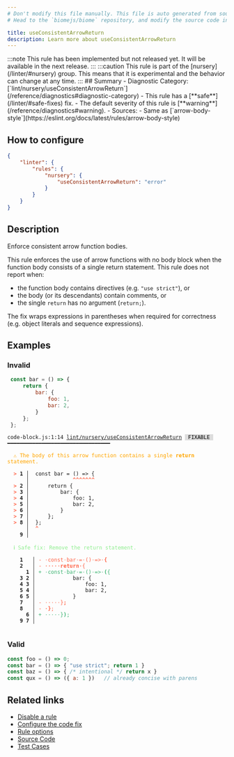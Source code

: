 ```yaml
---
# Don't modify this file manually. This file is auto generated from source, and you will lose your changes next time the website is built.
# Head to the `biomejs/biome` repository, and modify the source code in there.

title: useConsistentArrowReturn
description: Learn more about useConsistentArrowReturn
---
```


<Tabs>
<TabItem label="JavaScript (and super languages)" icon="seti:javascript">
:::note
This rule has been implemented but not released yet. It will be available in the next release.
:::
:::caution
This rule is part of the [nursery](/linter/#nursery) group. This means that it is experimental and the behavior can change at any time.
:::
## Summary
- Diagnostic Category: [`lint/nursery/useConsistentArrowReturn`](/reference/diagnostics#diagnostic-category)
- This rule has a [**safe**](/linter/#safe-fixes) fix.
- The default severity of this rule is [**warning**](/reference/diagnostics#warning).
- Sources: 
  - Same as [`arrow-body-style`](https://eslint.org/docs/latest/rules/arrow-body-style)

## How to configure
```json title="biome.json"
{
	"linter": {
		"rules": {
			"nursery": {
				"useConsistentArrowReturn": "error"
			}
		}
	}
}

```
## Description
Enforce consistent arrow function bodies.

This rule enforces the use of arrow functions with no body block when the function body consists of a single return statement.
This rule does not report when:

- the function body contains directives (e.g. `"use strict"`), or
- the body (or its descendants) contain comments, or
- the single `return` has no argument (`return;`).

The fix wraps expressions in parentheses when required for correctness (e.g. object literals and sequence expressions).

## Examples

### Invalid

```js
 const bar = () => {
     return {
         bar: {
             foo: 1,
             bar: 2,
         }
     };
 };
```

<pre class="language-text"><code class="language-text">code-block.js:1:14 <a href="https://biomejs.dev/linter/rules/use-consistent-arrow-return">lint/nursery/useConsistentArrowReturn</a> <span style="color: #000; background-color: #ddd;"> FIXABLE </span> ━━━━━━━━━━━━━━━━━━━━━━━━━━━━━━━━━<br /><br />  <strong><span style="color: Orange;">⚠</span></strong> <span style="color: Orange;">The body of this arrow function contains a single </span><span style="color: Orange;"><strong>return</strong></span><span style="color: Orange;"> statement.</span><br />  <br />  <strong><span style="color: Tomato;">&gt;</span></strong> <strong>1 │ </strong> const bar = () =&gt; &#123;<br />   <strong>   │ </strong>             <strong><span style="color: Tomato;">^</span></strong><strong><span style="color: Tomato;">^</span></strong><strong><span style="color: Tomato;">^</span></strong><strong><span style="color: Tomato;">^</span></strong><strong><span style="color: Tomato;">^</span></strong><strong><span style="color: Tomato;">^</span></strong><strong><span style="color: Tomato;">^</span></strong><br />  <strong><span style="color: Tomato;">&gt;</span></strong> <strong>2 │ </strong>     return &#123;<br />  <strong><span style="color: Tomato;">&gt;</span></strong> <strong>3 │ </strong>         bar: &#123;<br />  <strong><span style="color: Tomato;">&gt;</span></strong> <strong>4 │ </strong>             foo: 1,<br />  <strong><span style="color: Tomato;">&gt;</span></strong> <strong>5 │ </strong>             bar: 2,<br />  <strong><span style="color: Tomato;">&gt;</span></strong> <strong>6 │ </strong>         &#125;<br />  <strong><span style="color: Tomato;">&gt;</span></strong> <strong>7 │ </strong>     &#125;;<br />  <strong><span style="color: Tomato;">&gt;</span></strong> <strong>8 │ </strong> &#125;;<br />   <strong>   │ </strong> <strong><span style="color: Tomato;">^</span></strong><br />    <strong>9 │ </strong><br />  <br />  <strong><span style="color: lightgreen;">ℹ</span></strong> <span style="color: lightgreen;">Safe fix</span><span style="color: lightgreen;">: </span><span style="color: lightgreen;">Remove the return statement.</span><br />  <br />    <strong>1</strong>  <strong> │ </strong><span style="color: Tomato;">-</span> <span style="color: Tomato;"><span style="opacity: 0.8;">·</span></span><span style="color: Tomato;">c</span><span style="color: Tomato;">o</span><span style="color: Tomato;">n</span><span style="color: Tomato;">s</span><span style="color: Tomato;">t</span><span style="color: Tomato;"><span style="opacity: 0.8;">·</span></span><span style="color: Tomato;">b</span><span style="color: Tomato;">a</span><span style="color: Tomato;">r</span><span style="color: Tomato;"><span style="opacity: 0.8;">·</span></span><span style="color: Tomato;">=</span><span style="color: Tomato;"><span style="opacity: 0.8;">·</span></span><span style="color: Tomato;">(</span><span style="color: Tomato;">)</span><span style="color: Tomato;"><span style="opacity: 0.8;">·</span></span><span style="color: Tomato;">=</span><span style="color: Tomato;">&gt;</span><span style="color: Tomato;"><span style="opacity: 0.8;">·</span></span><span style="color: Tomato;"><strong>&#123;</strong></span><br />    <strong>2</strong>  <strong> │ </strong><span style="color: Tomato;">-</span> <span style="color: Tomato;"><span style="opacity: 0.8;"><strong>·</strong></span></span><span style="color: Tomato;"><span style="opacity: 0.8;"><strong>·</strong></span></span><span style="color: Tomato;"><span style="opacity: 0.8;"><strong>·</strong></span></span><span style="color: Tomato;"><span style="opacity: 0.8;"><strong>·</strong></span></span><span style="color: Tomato;"><span style="opacity: 0.8;"><strong>·</strong></span></span><span style="color: Tomato;"><strong>r</strong></span><span style="color: Tomato;"><strong>e</strong></span><span style="color: Tomato;"><strong>t</strong></span><span style="color: Tomato;"><strong>u</strong></span><span style="color: Tomato;"><strong>r</strong></span><span style="color: Tomato;"><strong>n</strong></span><span style="color: Tomato;"><span style="opacity: 0.8;"><strong>·</strong></span></span><span style="color: Tomato;">&#123;</span><br />      <strong>1</strong><strong> │ </strong><span style="color: MediumSeaGreen;">+</span> <span style="color: MediumSeaGreen;"><span style="opacity: 0.8;">·</span></span><span style="color: MediumSeaGreen;">c</span><span style="color: MediumSeaGreen;">o</span><span style="color: MediumSeaGreen;">n</span><span style="color: MediumSeaGreen;">s</span><span style="color: MediumSeaGreen;">t</span><span style="color: MediumSeaGreen;"><span style="opacity: 0.8;">·</span></span><span style="color: MediumSeaGreen;">b</span><span style="color: MediumSeaGreen;">a</span><span style="color: MediumSeaGreen;">r</span><span style="color: MediumSeaGreen;"><span style="opacity: 0.8;">·</span></span><span style="color: MediumSeaGreen;">=</span><span style="color: MediumSeaGreen;"><span style="opacity: 0.8;">·</span></span><span style="color: MediumSeaGreen;">(</span><span style="color: MediumSeaGreen;">)</span><span style="color: MediumSeaGreen;"><span style="opacity: 0.8;">·</span></span><span style="color: MediumSeaGreen;">=</span><span style="color: MediumSeaGreen;">&gt;</span><span style="color: MediumSeaGreen;"><span style="opacity: 0.8;">·</span></span><span style="color: MediumSeaGreen;"><strong>(</strong></span><span style="color: MediumSeaGreen;">&#123;</span><br />    <strong>3</strong> <strong>2</strong><strong> │ </strong>           bar: &#123;<br />    <strong>4</strong> <strong>3</strong><strong> │ </strong>               foo: 1,<br />    <strong>5</strong> <strong>4</strong><strong> │ </strong>               bar: 2,<br />    <strong>6</strong> <strong>5</strong><strong> │ </strong>           &#125;<br />    <strong>7</strong>  <strong> │ </strong><span style="color: Tomato;">-</span> <span style="color: Tomato;"><span style="opacity: 0.8;">·</span></span><span style="color: Tomato;"><span style="opacity: 0.8;">·</span></span><span style="color: Tomato;"><span style="opacity: 0.8;">·</span></span><span style="color: Tomato;"><span style="opacity: 0.8;">·</span></span><span style="color: Tomato;"><span style="opacity: 0.8;">·</span></span><span style="color: Tomato;">&#125;</span><span style="color: Tomato;"><strong>;</strong></span><br />    <strong>8</strong>  <strong> │ </strong><span style="color: Tomato;">-</span> <span style="color: Tomato;"><span style="opacity: 0.8;"><strong>·</strong></span></span><span style="color: Tomato;"><strong>&#125;</strong></span><span style="color: Tomato;">;</span><br />      <strong>6</strong><strong> │ </strong><span style="color: MediumSeaGreen;">+</span> <span style="color: MediumSeaGreen;"><span style="opacity: 0.8;">·</span></span><span style="color: MediumSeaGreen;"><span style="opacity: 0.8;">·</span></span><span style="color: MediumSeaGreen;"><span style="opacity: 0.8;">·</span></span><span style="color: MediumSeaGreen;"><span style="opacity: 0.8;">·</span></span><span style="color: MediumSeaGreen;"><span style="opacity: 0.8;">·</span></span><span style="color: MediumSeaGreen;">&#125;</span><span style="color: MediumSeaGreen;"><strong>)</strong></span><span style="color: MediumSeaGreen;">;</span><br />    <strong>9</strong> <strong>7</strong><strong> │ </strong>  <br />  <br /></code></pre>

### Valid

```js
const foo = () => 0;
const bar = () => { "use strict"; return 1 }
const baz = () => { /* intentional */ return x }
const qux = () => ({ a: 1 })   // already concise with parens
```

## Related links

- [Disable a rule](/linter/#disable-a-rule)
- [Configure the code fix](/linter#configure-the-code-fix)
- [Rule options](/linter/#rule-options)
- [Source Code](https://github.com/biomejs/biome/blob/main/crates/biome_js_analyze/src/lint/nursery/use_consistent_arrow_return.rs)
- [Test Cases](https://github.com/biomejs/biome/blob/main/crates/biome_js_analyze/tests/specs/nursery/useConsistentArrowReturn)

</TabItem>
</Tabs>

